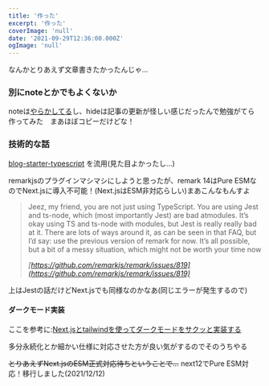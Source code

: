 ```yaml
---
title: '作った'
excerpt: '作った'
coverImage: 'null'
date: '2021-09-29T12:36:00.000Z'
ogImage: 'null'
---
```


なんかとりあえず文章書きたかったんじゃ...

### 別にnoteとかでもよくないか

noteは[やらかしてる](https://note.jp/n/n3e6451c9b147)し、hideは記事の更新が怪しい感じだったんで勉強がてら作ってみた　まあほぼコピーだけどな！

### 技術的な話

[blog-starter-typescript](https://github.com/vercel/next.js/tree/canary/examples/blog-starter-typescript) を流用(見た目よかったし...)

remarkjsのプラグインマシマシにしようと思ったが、remark 14はPure ESMなのでNext.jsに導入不可能！(Next.jsはESM非対応らしい)まあこんなもんすよ

> Jeez, my friend, you are not just using TypeScript. You are using Jest and ts-node, which (most importantly Jest) are bad atmodules.
 It’s okay using TS and ts-node with modules, but Jest is really really bad at it.
 There are lots of ways around it, as can be seen in that FAQ, but I’d say: use the previous version of remark for now. It’s all possible, but a bit of a messy situation, which might not be worth your time now
>
> <cite>[https://github.com/remarkjs/remark/issues/819](https://github.com/remarkjs/remark/issues/819)</cite>
>
上はJestの話だけどNext.jsでも同様なのかなあ(同じエラーが発生するので)


#### ダークモード実装

ここを参考に:[Next.jsとtailwindを使ってダークモードをサクッと実装する](https://qiita.com/10mi8o/items/4be3a69731aed0692e40)

多分永続化とか細かい仕様に対応させた方が良い気がするのでそのうちやる

~~とりあえずNext.jsのESM正式対応待ちということで...~~ next12でPure ESM対応！移行しました(2021/12/12)


